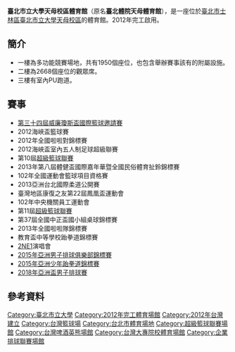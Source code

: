 {{Infobox 體育場館
| 地图                = 
| 所在纬度            =
| 所在经度            =
| 地图描述            =
| 图钉描述            =
| 图钉描述位置        =
| stadium_name        = 臺北市立大學天母校區體育館
| nick_name           =
| full_name           = 
| logo                =
| image               =
| location            ={{flagicon|TWN}} [[臺灣|臺灣]][[臺北市|臺北市]][[士林區|士林區]]忠誠路二段101號
| coordinates         = {{coord|25|06|57.8|N|121|32|7.6|E|region:TW_type:landmark}}
| broke_ground        = 2007年1月
| built               = 
| opened              = 2012年6月
| renovated           = 
| expanded            =
| closed              =
| demolished          =
| owner               = 
| operator            =
| surface             =
| architect           =
| project_manager     =
| construction_cost   = 
| structural engineer =
| services engineer   =
| general_contractor  =
| main_contractors    =
| former_name         =
| tenants             = [[T1聯盟|T1聯盟]][[台灣啤酒英熊|台灣啤酒英熊]]
| seating_capacity    = 4618人
}}
'''臺北市立大學天母校區體育館'''（原名'''臺北體院天母體育館'''），是一座位於[[臺北市|臺北市]][[士林區|士林區]][[臺北市立大學天母校區|臺北市立大學天母校區]]的體育館。2012年完工啟用。

==簡介==
*一樓為多功能競賽場地，共有1950個座位，也包含舉辦賽事該有的附屬設施。
*二樓為2668個座位的觀眾席。
*三樓有室內PU跑道。

==賽事==
*[[第三十四屆威廉瓊斯盃國際籃球邀請賽|第三十四屆威廉瓊斯盃國際籃球邀請賽]]
*2012海峽盃籃球賽
*2012年全國啦啦對錦標賽
*2012海峽盃室內五人制足球超級聯賽
*第10屆[[超級籃球聯賽|超級籃球聯賽]]
*2013年第八屆體健盃國際嘉年華暨全國民俗體育扯鈴錦標賽
*102年全國運動會籃球項目資格賽
*2013亞洲台北國際柔道公開賽
*臺灣地區康復之友第22屆鳳凰盃運動會
*102年中央機關員工運動會
*第11屆[[超級籃球聯賽|超級籃球聯賽]]
*第37屆全國中正盃國小組桌球錦標賽
*2013年全國啦啦隊錦標賽
*教育盃中等學校跆拳道錦標賽
*[[2NE1|2NE1]]演唱會
*[[2015年亞洲男子排球俱樂部錦標賽|2015年亞洲男子排球俱樂部錦標賽]]
*[[2015年亞洲少年跆拳道錦標賽|2015年亞洲少年跆拳道錦標賽]]
*[[2018年亞洲盃男子排球賽|2018年亞洲盃男子排球賽]]

==參考資料==
{{reflist}}

{{Gymnasium-stub}}

{{臺北市體育}}
{{台灣啤酒英熊}}
{{2017年夏季世界大學生運動會}}
{{portal bar|臺北|建築|體育}}
[[Category:臺北市立大學|Category:臺北市立大學]]
[[Category:2012年完工體育場館|Category:2012年完工體育場館]]
[[Category:2012年台灣建立|Category:2012年台灣建立]]
[[Category:台灣籃球場|Category:台灣籃球場]]
[[Category:台北市體育場地|Category:台北市體育場地]]
[[Category:超級籃球聯賽場館|Category:超級籃球聯賽場館]]
[[Category:台灣啤酒英熊場館|Category:台灣啤酒英熊場館]]
[[Category:台灣大專院校體育場館|Category:台灣大專院校體育場館]]
[[Category:企業排球聯賽場館|Category:企業排球聯賽場館]]